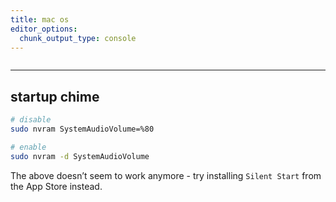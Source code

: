 ```yaml
---
title: mac os
editor_options: 
  chunk_output_type: console
---
```


```r
```

*********************************************************************

## startup chime

```sh
# disable
sudo nvram SystemAudioVolume=%80

# enable
sudo nvram -d SystemAudioVolume
```

The above doesn't seem to work anymore - try installing `Silent Start` from the App Store instead.
